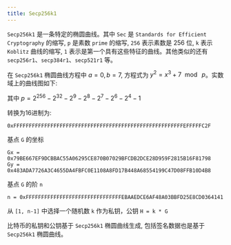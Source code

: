 ```yaml
---
title: Secp256k1
---
```


`Secp256k1` 是一条特定的椭圆曲线。其中 `Sec` 是 `Standards for Efficient Cryptography` 的缩写, `p` 是素数 `prime` 的缩写, `256` 表示素数是 256 位, `k` 表示 `Koblitz` 曲线的缩写, `1` 表示是第一个具有这些特征的曲线。其他类似的还有 `secp256r1`、`secp384r1`、`secp521r1` 等。

在 `Secp256k1` 椭圆曲线方程中 $a =0, b = 7$, 方程式为 $y^2 = x^3 + 7 \mod \ p$。实数域上的曲线图如下:

<EccGraph
  initA={0}
  initB={3}
  disableZoom={true}
/>

其中 $p=2^{256} - 2^{32}-2^{9}-2^8-2^7-2^6-2^4-1$

转换为16进制为:

```text
0xFFFFFFFFFFFFFFFFFFFFFFFFFFFFFFFFFFFFFFFFFFFFFFFFFFFFFFFEFFFFFC2F
```

基点 `G` 的坐标

```text
Gx = 0x79BE667EF9DCBBAC55A06295CE870B07029BFCDB2DCE28D959F2815B16F81798
Gy = 0x483ADA7726A3C4655DA4FBFC0E1108A8FD17B448A68554199C47D08FFB10D4B8
```

基点 `G` 的阶 `n`

```text
n = 0xFFFFFFFFFFFFFFFFFFFFFFFFFFFFFFFEBAAEDCE6AF48A03BBFD25E8CD0364141
```

从 `[1, n-1]` 中选择一个随机数 `k` 作为私钥，公钥 `H = k * G`

比特币的私钥和公钥基于 `Secp256k1` 椭圆曲线生成, 包括签名数据也是基于 `Secp256k1` 椭圆曲线。
